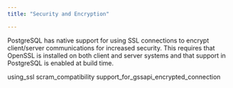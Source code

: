 ```yaml
---
title: "Security and Encryption"

---
```


PostgreSQL has native support for using SSL connections to encrypt client/server communications for increased security. This requires that OpenSSL is installed on both client and server systems and that support in PostgreSQL is enabled at build time.

<div id="security_and_encryption" class="registered_link"></div>

<div class="toctree" maxdepth="3">

using_ssl scram_compatibility support_for_gssapi_encrypted_connection

</div>
